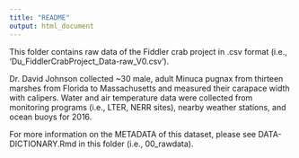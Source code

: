 ```yaml
---
title: "README"
output: html_document
---
```


This folder contains raw data of the Fiddler crab project in .csv format (i.e., 'Du_FiddlerCrabProject_Data-raw_V0.csv'). 

Dr. David Johnson collected ~30 male, adult Minuca pugnax from thirteen marshes from Florida to Massachusetts and measured their carapace width with calipers. Water and air temperature data were collected from monitoring programs (i.e., LTER, NERR sites), nearby weather stations, and ocean buoys for 2016.

For more information on the METADATA of this dataset, please see DATA-DICTIONARY.Rmd in this folder (i.e., 00_rawdata).
